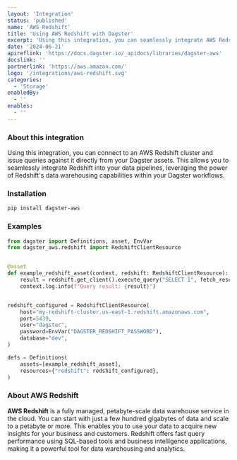 ```yaml
---
layout: 'Integration'
status: 'published'
name: 'AWS Redshift'
title: 'Using AWS Redshift with Dagster'
excerpt: 'Using this integration, you can seamlessly integrate AWS Redshift into your Dagster workflows, leveraging Redshift’s data warehousing capabilities for your data pipelines.'
date: '2024-06-21'
apireflink: 'https://docs.dagster.io/_apidocs/libraries/dagster-aws'
docslink: ''
partnerlink: 'https://aws.amazon.com/'
logo: '/integrations/aws-redshift.svg'
categories:
  - 'Storage'
enabledBy:
  - ''
enables:
  - ''
---
```


### About this integration

Using this integration, you can connect to an AWS Redshift cluster and issue queries against it directly from your Dagster assets. This allows you to seamlessly integrate Redshift into your data pipelines, leveraging the power of Redshift's data warehousing capabilities within your Dagster workflows.

### Installation

```bash
pip install dagster-aws
```

### Examples

```python
from dagster import Definitions, asset, EnvVar
from dagster_aws.redshift import RedshiftClientResource


@asset
def example_redshift_asset(context, redshift: RedshiftClientResource):
    result = redshift.get_client().execute_query("SELECT 1", fetch_results=True)
    context.log.info(f"Query result: {result}")


redshift_configured = RedshiftClientResource(
    host="my-redshift-cluster.us-east-1.redshift.amazonaws.com",
    port=5439,
    user="dagster",
    password=EnvVar("DAGSTER_REDSHIFT_PASSWORD"),
    database="dev",
)

defs = Definitions(
    assets=[example_redshift_asset],
    resources={"redshift": redshift_configured},
)
```

### About AWS Redshift

**AWS Redshift** is a fully managed, petabyte-scale data warehouse service in the cloud. You can start with just a few hundred gigabytes of data and scale to a petabyte or more. This enables you to use your data to acquire new insights for your business and customers. Redshift offers fast query performance using SQL-based tools and business intelligence applications, making it a powerful tool for data warehousing and analytics.
